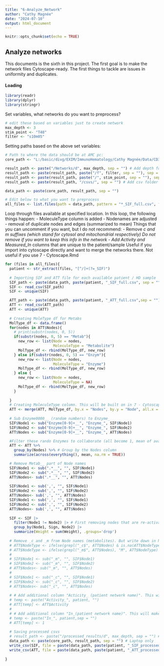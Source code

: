 ```yaml
---
title: "6-Analyze_Network"
author: "Cathy Magnée"
date: "2024-07-10"
output: html_document
---
```


```r
knitr::opts_chunk$set(echo = TRUE)
```

## Analyze networks

This documents is the sixth in this project. The first goal is to make the network files Cytoscape-ready. The first things to tackle are issues in uniformity and duplicates.

#### Loading

```r
library(readr)
library(dplyr)
library(stringr)
```

Set variables, what networks do you want to preprocess?
```r
# edit these based on variables just to create network
max_depth <- 3
stim_point <- "T48"
filter <- "s10m05" 
```

Setting paths based on the above set variables:
```r
# Path to where the data should be at AMC pc:
core_path <- "L:/basic/divg/EXIM/ImmunoHematology/Cathy Magnée/Data/CD3_HDvsCLL/CosmosR"

result_path <- paste("/Networks/d", max_depth, sep = "") # Add depth folder
result_path <- paste(result_path, paste("/f", filter, sep = ""), sep = "") # Add filter folder
result_path <- paste(result_path, paste("/", stim_point, sep = ""), sep = "") # Add stim/unstim point folder
result_path <- paste(result_path, "/csvs/", sep = "") # Add csv folder

data_path <- paste(core_path, result_path, sep = "")

# Edit below to what you want to preprocess
all_files <- list.files(path = data_path, pattern = "*_SIF_full.csv", full.names = TRUE)
```

Loop through files available at specified location. In this loop, the following things happen:
- MoleculeType column is added
- Nodenames are adjusted
- removal of duplicate nodes and edges (summarized to mean)
Things that you can uncomment if you want, but I do not recommend:
- Remove _c and _m suffixes (which stand for cytosol and mitochondrial respectively)
  Do not remove if you want to keep this info in the network
- Add Activity_ and Measured_In_ columns that are unique to the patient/sample
  Useful if you import into cytoscape directly and want to merge the networks there. Not useful if you use 7 - Cytoscape.Rmd
  
```r
for (files in all_files){
  patient <- str_extract(files, "[^/]+(?=_SIF)")
  
  # Importing SIF and ATT file for each available patient / HD sample
  SIF_path <- paste(data_path, paste(patient, "_SIF_full.csv", sep = ""), sep = "")
  SIF <- read_csv(SIF_path)
  SIF <- unique(SIF)

  ATT_path <- paste(data_path, paste(patient, "_ATT_full.csv",sep = ""), sep = "")
  ATT <- read_csv(ATT_path)
  ATT <- unique(ATT)
  
  # Creating MoleType df for Metabs 
  MolType_df <- data.frame()
  for(nodes in ATT$Nodes){
    # print(substr(nodes, 0, 5))
    if(substr(nodes, 0, 5) == "Metab"){
      new_row <- list(Node = nodes,
                      MoleculeType = "Metabolite")
      MolType_df <- rbind(MolType_df, new_row)
    } else if(substr(nodes, 0, 5) == "Enzym"){
      new_row <- list(Node = nodes,
                      MoleculeType = "Enzyme")
      MolType_df <- rbind(MolType_df, new_row)
    } else {
      new_row <- list(Node = nodes,
                      MoleculeType = NA)
      MolType_df <- rbind(MolType_df, new_row)
    }
    
  }
  # Creating MoleculeType column. This will be built on in 7 - Cytoscape.Rmd
  ATT <- merge(ATT, MolType_df, by.x = "Nodes", by.y = "Node", all.x = T)
  
  # Sub Enzyme0000__ (random numbers) to Enzyme_
  SIF$Node1 <- sub("Enzyme[0-9]+__", "Enzyme_", SIF$Node1)
  SIF$Node2 <- sub("Enzyme[0-9]+__", "Enzyme_", SIF$Node2)
  ATT$Nodes <- sub("Enzyme[0-9]+__", "Enzyme_", ATT$Nodes)

  #Filter these rando Enzymes to collaborate (all become 1, mean of availables)
  ATT <- ATT %>%
    group_by(Nodes) %>% # Group by the Nodes column
    summarize(across(everything(), mean, na.rm = TRUE))

  # Remove Metab__ part of Node names
  SIF$Node1 <- sub(".*__", "", SIF$Node1)
  SIF$Node2 <- sub(".*__", "", SIF$Node2)
  ATT$Nodes<- sub(".*__", "", ATT$Nodes)
  
  SIF$Node1 <- sub(',', "", SIF$Node1)
  SIF$Node2 <- sub(',', "", SIF$Node2)
  ATT$Nodes<- sub(',', "", ATT$Nodes)
  SIF$Node1 <- sub(',', "", SIF$Node1)
  SIF$Node2 <- sub(',', "", SIF$Node2)
  ATT$Nodes<- sub(',', "", ATT$Nodes)
  
  SIF <- SIF |>
    filter(Node1 != Node2) |> # First removing nodes that are re-activating themselves
    group_by(Node1, Sign, Node2) |>
    summarize(Weight = sum(Weight), .groups='drop')
  
  # Remove _c and _m from Node names (metabolites). But write down in NodeType # Cancelled because it gives information about cell system.
  # ATT$NodeType <- ifelse(grepl("_c$", ATT$Nodes) & is.na(ATT$NodeType), "C", ATT$NodeType)
  # ATT$NodeType <- ifelse(grepl("_m$", ATT$Nodes), "M", ATT$NodeType)
  # 
  # SIF$Node1 <- sub("_m", "", SIF$Node1)
  # SIF$Node2 <- sub("_m", "", SIF$Node2)
  # ATT$Nodes<- sub("_m", "", ATT$Nodes)
  # 
  # SIF$Node1 <- sub("_c", "", SIF$Node1)
  # SIF$Node2 <- sub("_c", "", SIF$Node2)
  # ATT$Nodes<- sub("_c", "", ATT$Nodes)
  
  # # Add additional column "Acticity_ (patient network name)". This will make network processing within cytoscape easier.
  # temp <- paste("Activity_", patient, "")
  # ATT[temp] <- ATT$Activity
  # 
  # # Add additional column "In_(patient network name)". This will make network processing within cytoscape easier.
  # temp <- paste("In_", patient,sep = "")
  # ATT[temp] <- 1
 
  # Saving processed csvs
  # result_path <- paste("/processed_results/d", max_depth, sep = "") # Laptop only
  data_path <- paste(core_path, result_path, sep = "") # Laptop only
  write_csv(SIF, file = paste(data_path, paste(patient, "_SIF_processed.csv", sep = ""), sep = ""))
  write_csv(ATT, file = paste(data_path, paste(patient, "_ATT_processed.csv", sep = ""), sep = ""))
  
}

```

